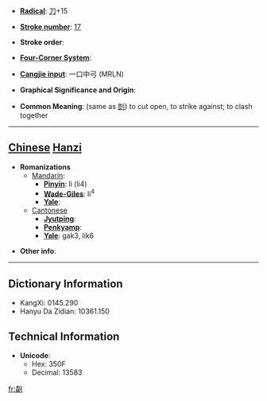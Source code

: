 * '''[[Wiktionary:Chinese radical index| Radical]]''': [[Wiktionary:Chinese radical index 刀|刀]]+15

* '''[[Wiktionary:Chinese total strokes index|Stroke number]]''': [[Wiktionary:Chinese total strokes index 17|17]]

* '''Stroke order''': 

* '''[[Wiktionary:Chinese four corner index|Four-Corner System]]''': 

* '''[[Wiktionary:Chinese Cangjie index|Cangjie input]]''': 一口中弓 (MRLN)

* '''Graphical Significance and Origin''': 

* '''Common Meaning''': (same as [[剆]]) to cut open, to strike against; to clash together

----

== [[Chinese]] [[Hanzi]] ==

* '''Romanizations'''
** [[Mandarin]]:
*** '''[[Pinyin]]''': lì (li4)
*** '''[[Wade-Giles]]''': li<sup>4</sup>
*** '''[[Yale]]''': 
**[[Cantonese]]
***'''[[Jyutping]]''':
***'''[[Penkyamp]]''': 
***'''[[Yale]]''': gak3, lik6

* '''Other info''': 

----

== Dictionary Information ==

* KangXi: 0145.290
* Hanyu Da Zidian: 10361.150

== Technical Information ==

* '''Unicode''':
** Hex: 350F
** Decimal: 13583

[[fr:㔏]]